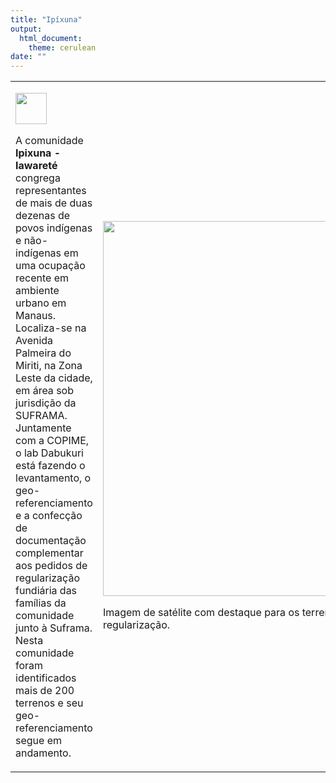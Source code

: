 ```yaml
---
title: "Ipíxuna"
output: 
  html_document:
    theme: cerulean
date: ""
---
```


<table>
<tr>
<td>

<img align = "center" width = 50px src = "DABUKURI.png" /> 

A comunidade __Ipixuna - Iawareté__ congrega representantes de mais de duas dezenas de povos indígenas e não-indígenas em uma ocupação recente em ambiente urbano em Manaus. Localiza-se na Avenida Palmeira do Miriti, na Zona Leste da cidade, em área sob jurisdição da SUFRAMA. Juntamente com a COPIME, o lab Dabukuri está fazendo o levantamento, o geo-referenciamento e a confecção de documentação complementar aos pedidos de regularização fundiária das famílias da comunidade junto à Suframa. Nesta comunidade foram identificados mais de 200 terrenos e seu geo-referenciamento segue em andamento.

</td>

<td>
<div class = 'container'>
<img width = 600px src = "ipixuna_satelite.png"/>
</div>
Imagem de satélite com destaque para os terrenos em processo de regularização.

</td>
</tr>
</table>
